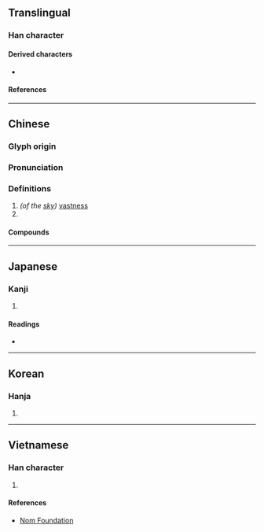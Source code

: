 {{character info}}
==Translingual==

===Han character===
{{Han char|rn=72|rad=日|as=04|sn=8|four=60430|canj=AMK|ids=⿱日天}}

====Derived characters====
* {{l|mul|[[𢮚]], [[淏]], [[𨛴]], [[𪪙]], [[䆨]], [[𬝫]]}}

====References====
{{Han ref|kx=0491.070|dkj=13799|dj=0852.140|hdz=21488.080|uh=660A}}

----

==Chinese==
{{zh-forms}}

===Glyph origin===
{{Han etym}}

===Pronunciation===
{{zh-pron
|m=hào
|m-s=
|c=hou6
|c-t=
|g=
|h=pfs=
|j=
|md=
|mn=hō
|mn-t=
|w=
|x=
|mc=y
|oc=y
|cat=n,pn
}}

===Definitions===
{{zh-hanzi}}

# ''(of the [[sky]])'' [[vastness]]
# {{surname|zh}}

====Compounds====
{{zh-der|昊天|昊穹|昊窯}}

----

==Japanese==

===Kanji===
{{ja-kanji|grade=|rs=日04}}

# {{rfdef|ja|sort=日04}}

====Readings====
* {{ja-readings
|goon=ごう<がう
|kanon=こう<かう
|kun=そら-
|nanori=ひろし
}}

----

==Korean==

===Hanja===
{{ko-hanja|hangeul=호|eumhun=|rv=ho|mr=ho|y=ho}}

# {{rfdef|ko|sort=日04}}

----

==Vietnamese==

===Han character===
{{vi-readings|rs=日04|reading=hạo}}

# {{rfdef|vi|sort=日04}}

====References====
* [http://nomfoundation.org/common/nom_details.php?codepoint=660a Nom Foundation]